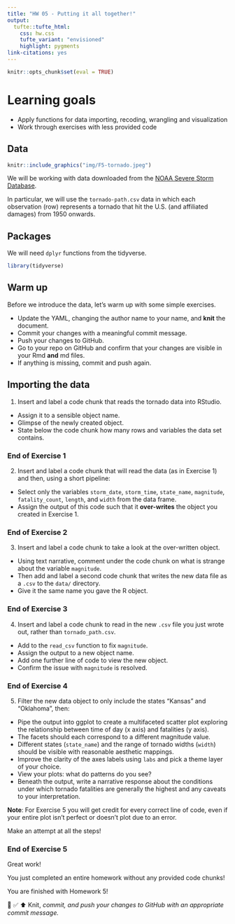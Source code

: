 ```yaml
---
title: "HW 05 - Putting it all together!"
output: 
  tufte::tufte_html:
    css: hw.css
    tufte_variant: "envisioned"
    highlight: pygments
link-citations: yes
---
```


```r
knitr::opts_chunk$set(eval = TRUE)
```

# Learning goals

-   Apply functions for data importing, recoding, wrangling and visualization
-   Work through exercises with less provided code

## Data

```r
knitr::include_graphics("img/F5-tornado.jpeg")
```

We will be working with data downloaded from the [NOAA Severe Storm Database](https://www.kaggle.com/atinakarim/noaa-severe-storm-database).

In particular, we will use the `tornado-path.csv` data in which each observation (row) represents a tornado that hit the U.S. (and affiliated damages) from 1950 onwards.

## Packages

We will need `dplyr` functions from the tidyverse.

```r
library(tidyverse)
```

## Warm up

Before we introduce the data, let's warm up with some simple exercises.

-   Update the YAML, changing the author name to your name, and **knit** the document.
-   Commit your changes with a meaningful commit message.
-   Push your changes to GitHub.
-   Go to your repo on GitHub and confirm that your changes are visible in your Rmd **and** md files. 
-   If anything is missing, commit and push again.

## Importing the data

1.  Insert and label a code chunk that reads the tornado data into RStudio. 

* Assign it to a sensible object name.
* Glimpse of the newly created object.
* State below the code chunk how many rows and variables the data set contains.

### End of Exercise 1

2.  Insert and label a code chunk that will read the data (as in Exercise 1) and then, using a short pipeline:  

* Select only the variables `storm_date`, `storm_time`, `state_name`, `magnitude`, `fatality_count`, `length`, and `width` from the data frame.
* Assign the output of this code such that it **over-writes** the object you created in Exercise 1.
    
### End of Exercise 2

3.  Insert and label a code chunk to take a look at the over-written object.  

* Using text narrative, comment under the code chunk on what is strange about the variable `magnitude`.
* Then add and label a second code chunk that writes the new data file as a `.csv` to the `data/` directory.
* Give it the same name you gave the R object.
    
### End of Exercise 3

4.  Insert and label a code chunk to read in the new `.csv` file you just wrote out, rather than `tornado_path.csv`.  

* Add to the `read_csv` function to fix `magnitude`.
* Assign the output to a new object name.
* Add one further line of code to view the new object.
* Confirm the issue with `magnitude` is resolved.

### End of Exercise 4

5.  Filter the new data object to only include the states "Kansas" and "Oklahoma", then:  

* Pipe the output into ggplot to create a multifaceted scatter plot exploring the relationship between time of day (x axis) and fatalities (y axis).
* The facets should each correspond to a different magnitude value.
* Different states (`state_name`) and the range of tornado widths (`width`) should be visible with reasonable aesthetic mappings.
* Improve the clarity of the axes labels using `labs` and pick a theme layer of your choice.
* View your plots: what do patterns do you see?
* Beneath the output, write a narrative response about the conditions under which tornado fatalities are generally the highest and any caveats to your interpretation.

**Note**: For Exercise 5 you will get credit for every correct line of code, even if your entire plot isn't perfect or doesn't plot due to an error.  

Make an attempt at all the steps!

### End of Exercise 5

Great work!  

You just completed an entire homework without any provided code chunks!  

You are finished with Homework 5!  

🧶 ✅ ⬆️ Knit, *commit, and push your changes to GitHub with an appropriate commit message.*
